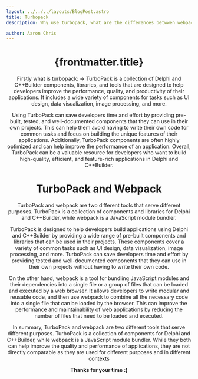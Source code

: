 ```yaml
---
layout: ../../../layouts/BlogPost.astro
title: Turbopack
description: Why use turbopack, what are the differences betwwen webpack and turbopack

author: Aaron Chris
---
```


<Header />

# {frontmatter.title}

Firstly what is turbopack: =>
TurboPack is a collection of Delphi and C++Builder components, libraries, and tools that are designed to help developers improve the performance, quality, and productivity of their applications. It includes a wide variety of components for tasks such as UI design, data visualization, image processing, and more.

 Using TurboPack can save developers time and effort by providing pre-built, tested, and well-documented components that they can use in their own projects. This can help them avoid having to write their own code for common tasks and focus on building the unique features of their applications. Additionally, TurboPack components are often highly optimized and can help improve the performance of an application. Overall, TurboPack can be a valuable resource for developers who want to build high-quality, efficient, and feature-rich applications in Delphi and C++Builder.

# TurboPack and Webpack 

TurboPack and webpack are two different tools that serve different purposes. TurboPack is a collection of components and libraries for Delphi and C++Builder, while webpack is a JavaScript module bundler.

TurboPack is designed to help developers build applications using Delphi and C++Builder by providing a wide range of pre-built components and libraries that can be used in their projects. These components cover a variety of common tasks such as UI design, data visualization, image processing, and more. TurboPack can save developers time and effort by providing tested and well-documented components that they can use in their own projects without having to write their own code.

On the other hand, webpack is a tool for bundling JavaScript modules and their dependencies into a single file or a group of files that can be loaded and executed by a web browser. It allows developers to write modular and reusable code, and then use webpack to combine all the necessary code into a single file that can be loaded by the browser. This can improve the performance and maintainability of web applications by reducing the number of files that need to be loaded and executed.

In summary, TurboPack and webpack are two different tools that serve different purposes. TurboPack is a collection of components for Delphi and C++Builder, while webpack is a JavaScript module bundler. While they both can help improve the quality and performance of applications, they are not directly comparable as they are used for different purposes and in different contexts


**Thanks for your time :)**
<High />